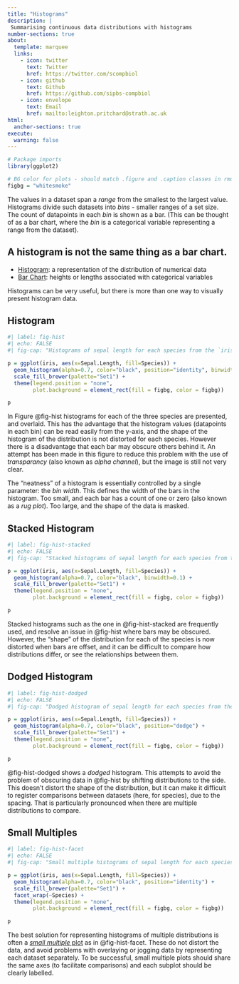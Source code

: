 ```yaml
---
title: "Histograms"
description: |
 Summarising continuous data distributions with histograms
number-sections: true
about:
  template: marquee
  links:
    - icon: twitter
      text: Twitter
      href: https://twitter.com/scompbiol
    - icon: github
      text: Github
      href: https://github.com/sipbs-compbiol
    - icon: envelope
      text: Email
      href: mailto:leighton.pritchard@strath.ac.uk
html:
  anchor-sections: true
execute:
  warning: false
---
```


```r
# Package imports
library(ggplot2)

# BG color for plots - should match .figure and .caption classes in rmd_style.css
figbg = "whitesmoke"
```

The values in a dataset span a _range_ from the smallest to the largest value. Histograms divide such datasets into *bins* - smaller ranges of a set size. The count of datapoints in each _bin_ is shown as a bar. (This can be thought of as a bar chart, where the *bin* is a categorical variable representing a range from the dataset).

::: { .callout-caution }
## A histogram is not the same thing as a bar chart.

- [Histogram](https://en.wikipedia.org/wiki/Histogram): a representation of the distribution of numerical data
- [Bar Chart](https://en.wikipedia.org/wiki/Bar_chart): heights or lengths associated with categorical variables
:::

Histograms can be very useful, but there is more than one way to visually present histogram data.

## Histogram

```r
#| label: fig-hist
#| echo: FALSE
#| fig-cap: "Histograms of sepal length for each species from the `iris` dataset."

p = ggplot(iris, aes(x=Sepal.Length, fill=Species)) +
  geom_histogram(alpha=0.7, color="black", position="identity", binwidth=0.1) +
  scale_fill_brewer(palette="Set1") +
  theme(legend.position = "none",
        plot.background = element_rect(fill = figbg, color = figbg))

p
```

In Figure @fig-hist histograms for each of the three species are presented, and overlaid. This has the advantage that the histogram values (datapoints in each bin) can be read easily from the y-axis, and the shape of the histogram of the distribution is not distorted for each species. However there is a disadvantage that each bar may obscure others behind it. An attempt has been made in this figure to reduce this problem with the use of *transparancy* (also known as *alpha channel*), but the image is still not very clear.

The "neatness" of a histogram is essentially controlled by a single parameter: the *bin width*. This defines the width of the bars in the histogram. Too small, and each bar has a count of one or zero (also known as a *rug plot*). Too large, and the shape of the data is masked.

## Stacked Histogram

```r
#| label: fig-hist-stacked
#| echo: FALSE
#| fig-cap: "Stacked histograms of sepal length for each species from the `iris` dataset."

p = ggplot(iris, aes(x=Sepal.Length, fill=Species)) +
  geom_histogram(alpha=0.7, color="black", binwidth=0.1) +
  scale_fill_brewer(palette="Set1") +
  theme(legend.position = "none",
        plot.background = element_rect(fill = figbg, color = figbg))

p
```

Stacked histograms such as the one in @fig-hist-stacked are frequently used, and resolve an issue in @fig-hist where bars may be obscured. However, the "shape" of the distribution for each of the species is now distorted when bars are offset, and it can be difficult to compare how distributions differ, or see the relationships between them.

## Dodged Histogram

```r
#| label: fig-hist-dodged
#| echo: FALSE
#| fig-cap: "Dodged histogram of sepal length for each species from the `iris` dataset."

p = ggplot(iris, aes(x=Sepal.Length, fill=Species)) +
  geom_histogram(alpha=0.7, color="black", position="dodge") +
  scale_fill_brewer(palette="Set1") +
  theme(legend.position = "none",
        plot.background = element_rect(fill = figbg, color = figbg))

p
```

@fig-hist-dodged shows a *dodged* histogram. This attempts to avoid the problem of obscuring data in @fig-hist by shifting distributions to the side. This doesn't distort the shape of the distribution, but it can make it difficult to register comparisons between datasets (here, for species), due to the spacing. That is particularly pronounced when there are multiple distributions to compare.

## Small Multiples

```r
#| label: fig-hist-facet
#| echo: FALSE
#| fig-cap: "Small multiple histograms of sepal length for each species from the `iris` dataset."

p = ggplot(iris, aes(x=Sepal.Length, fill=Species)) +
  geom_histogram(alpha=0.7, color="black", position="identity") +
  scale_fill_brewer(palette="Set1") +
  facet_wrap(~Species) +
  theme(legend.position = "none",
        plot.background = element_rect(fill = figbg, color = figbg))

p
```

The best solution for representing histograms of multiple distributions is often a [*small multiple* plot](https://en.wikipedia.org/wiki/Small_multiple) as in @fig-hist-facet. These do not distort the data, and avoid problems with overlaying or jogging data by representing each dataset separately. To be successful, small multiple plots should share the same axes (to facilitate comparisons) and each subplot should be clearly labelled.
